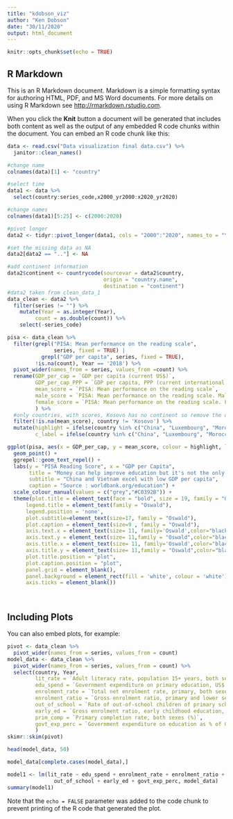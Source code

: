 ```yaml
---
title: "kdobson_viz"
author: "Ken Dobson"
date: "30/11/2020"
output: html_document
---
```


```r
knitr::opts_chunk$set(echo = TRUE)
```

## R Markdown

This is an R Markdown document. Markdown is a simple formatting syntax for authoring HTML, PDF, and MS Word documents. For more details on using R Markdown see <http://rmarkdown.rstudio.com>.

When you click the **Knit** button a document will be generated that includes both content as well as the output of any embedded R code chunks within the document. You can embed an R code chunk like this:

```r
data <- read.csv("Data visualization final data.csv") %>% 
  janitor::clean_names()

#change name
colnames(data)[1] <- "country"

#select time
data1 <- data %>% 
  select(country:series_code,x2000_yr2000:x2020_yr2020)

#change names
colnames(data1)[5:25] <- c(2000:2020)

#pivot longer
data2 <- tidyr::pivot_longer(data1, cols = "2000":"2020", names_to = "Year", values_to = "count")

#set the missing data as NA
data2[data2 == ".."] <- NA

#add continent information
data2$continent <- countrycode(sourcevar = data2$country,
                               origin = "country.name",
                               destination = "continent")
#data2 taken from clean_data_1
data_clean <- data2 %>%
  filter(series != "") %>% 
    mutate(Year = as.integer(Year),
         count = as.double(count)) %>% 
    select(-series_code)
```

```r

pisa <- data_clean %>% 
  filter(grepl("PISA: Mean performance on the reading scale", 
               series, fixed = TRUE) | 
           grepl("GDP per capita", series, fixed = TRUE), 
         !is.na(count), Year == '2018') %>% 
  pivot_wider(names_from = series, values_from =count) %>% 
  rename(GDP_per_cap = `GDP per capita (current US$)`,
         GDP_per_cap_PPP = `GDP per capita, PPP (current international $)`,
         mean_score = `PISA: Mean performance on the reading scale`,
         male_score = `PISA: Mean performance on the reading scale. Male`,
         female_score = `PISA: Mean performance on the reading scale. Female`
         ) %>% 
  #only countries, with scores, Kosovo has no continent so remove the data
  filter(!is.na(mean_score), country != 'Kosovo') %>% 
  mutate(highlight = ifelse(country %in% c("China", "Luxembourg", "Morocco", "Vietnam"), TRUE, FALSE),
         c_label = ifelse(country %in% c("China", "Luxembourg", "Morocco", "Vietnam"), country, ""))

```

```r

ggplot(pisa, aes(x = GDP_per_cap, y = mean_score, colour = highlight, label = c_label)) + 
  geom_point() +
  ggrepel::geom_text_repel() +
  labs(y = "PISA Reading Score", x = "GDP per Capita", 
       title = "Money can help improve education but it's not the only factor",
       subtitle = "China and Vietnam excel with low GDP per capita",
       caption = "Source : worldbank.org/education") +
  scale_colour_manual(values = c("grey","#C0392B")) +
  theme(plot.title = element_text(face = "bold", size = 19, family = "Oswald"),
      legend.title = element_text(family = "Oswald"),
      legend.position = 'none',
      plot.subtitle=element_text(size=17, family = "Oswald"),
      plot.caption = element_text(size=9 , family = "Oswald"),
      axis.text.x = element_text(size= 11, family='Oswald',color="black"),
      axis.text.y = element_text(size= 11,family = "Oswald",color="black"),
      axis.title.x = element_text(size= 11, family='Oswald',color="black"),
      axis.title.y = element_text(size= 11,family = "Oswald",color="black"),
      plot.title.position = "plot",
      plot.caption.position = "plot",
      panel.grid = element_blank(),
      panel.background = element_rect(fill = 'white', colour = 'white'),
      axis.ticks = element_blank())

  


```

## Including Plots

You can also embed plots, for example:

```r
pivot <- data_clean %>% 
  pivot_wider(names_from = series, values_from = count)
model_data <- data_clean %>% 
  pivot_wider(names_from = series, values_from = count) %>% 
  select(country, Year,
         lit_rate = `Adult literacy rate, population 15+ years, both sexes (%)`,
         edu_spend = `Government expenditure on primary education, US$ (millions)`,
         enrolment_rate = `Total net enrolment rate, primary, both sexes (%)`,
         enrolment_ratio = `Gross enrolment ratio, primary and lower secondary, both sexes (%)`,
         out_of_school = `Rate of out-of-school children of primary school age, both sexes (%)`,
         early_ed = `Gross enrolment ratio, early childhood education, both sexes (%)`,
         prim_comp = `Primary completion rate, both sexes (%)`,
         govt_exp_perc = `Government expenditure on education as % of GDP (%)`
         )
skimr::skim(pivot)

head(model_data, 50)

model_data[complete.cases(model_data),]

model1 <- lm(lit_rate ~ edu_spend + enrolment_rate + enrolment_ratio + 
               out_of_school + early_ed + govt_exp_perc, model_data)
summary(model1)
```

Note that the `echo = FALSE` parameter was added to the code chunk to prevent printing of the R code that generated the plot.
